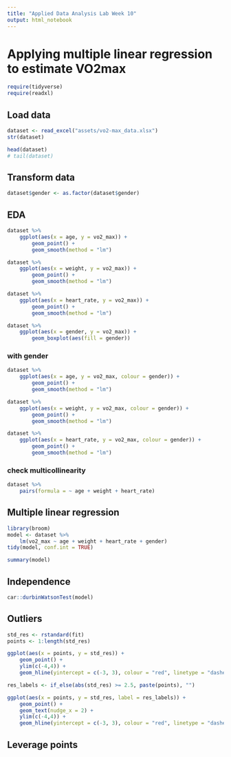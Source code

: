 ```yaml
---
title: "Applied Data Analysis Lab Week 10"
output: html_notebook
---
```


# Applying multiple linear regression to estimate VO2max

```r
require(tidyverse)
require(readxl)
```
## Load data
```r
dataset <- read_excel("assets/vo2-max_data.xlsx")
str(dataset)
```
```r
head(dataset)
# tail(dataset)
```
## Transform data
```r
dataset$gender <- as.factor(dataset$gender)
```
## EDA
```r
dataset %>%
    ggplot(aes(x = age, y = vo2_max)) +
        geom_point() +
        geom_smooth(method = "lm")
```
```r
dataset %>%
    ggplot(aes(x = weight, y = vo2_max)) +
        geom_point() +
        geom_smooth(method = "lm")
```
```r
dataset %>%
    ggplot(aes(x = heart_rate, y = vo2_max)) +
        geom_point() +
        geom_smooth(method = "lm")
```
```r
dataset %>%
    ggplot(aes(x = gender, y = vo2_max)) +
        geom_boxplot(aes(fill = gender))
```
### with gender
```r
dataset %>%
    ggplot(aes(x = age, y = vo2_max, colour = gender)) +
        geom_point() +
        geom_smooth(method = "lm")
```
```r
dataset %>%
    ggplot(aes(x = weight, y = vo2_max, colour = gender)) +
        geom_point() +
        geom_smooth(method = "lm")
```
```r
dataset %>%
    ggplot(aes(x = heart_rate, y = vo2_max, colour = gender)) +
        geom_point() +
        geom_smooth(method = "lm")
```
### check multicollinearity
```r
dataset %>%
    pairs(formula = ~ age + weight + heart_rate)
```
## Multiple linear regression
```r
library(broom)
model <- dataset %>%
    lm(vo2_max ~ age + weight + heart_rate + gender)
tidy(model, conf.int = TRUE)
```
```r
summary(model)
```
## Independence
```r
car::durbinWatsonTest(model)
```
## Outliers
```r
std_res <- rstandard(fit)
points <- 1:length(std_res)

ggplot(aes(x = points, y = std_res)) +
    geom_point() +
    ylim(c(-4,4)) +
    geom_hline(yintercept = c(-3, 3), colour = "red", linetype = "dashed")
```
```r
res_labels <- if_else(abs(std_res) >= 2.5, paste(points), "")

ggplot(aes(x = points, y = std_res, label = res_labels)) +
    geom_point() +
    geom_text(nudge_x = 2) +
    ylim(c(-4,4)) +
    geom_hline(yintercept = c(-3, 3), colour = "red", linetype = "dashed")
```
## Leverage points



